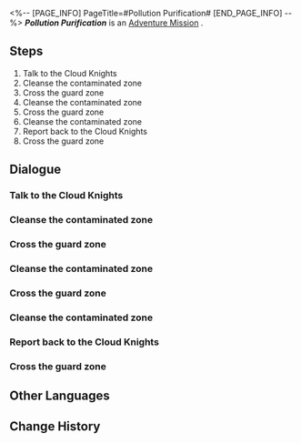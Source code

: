 <%-- [PAGE_INFO]
PageTitle=#Pollution Purification#
[END_PAGE_INFO] --%>
{{Stub|Dialogue, characters, and location(s)}}
{{Mission Infobox
|id            = 4072123
|title         = 
|image         = Mission Pollution Purification.png
|type          = Adventure
|event_name    = 
|chapter       = 
|requirements  = 
|summary       = <!--official mission summary from Fate's Atlas-->
|characters    = <!--characters that appear in this mission-->
|startLocation = <!--location as it intially appears on the mission screen-->
|world         = <!--i.e. Penacony-->
|area          = <!--i.e. A Child's Dream-->
|prev          = 
|next          = 
|exp           = 
|credits       = 
|stellarJade   = 
|other         = 
}}
'''''Pollution Purification''''' is an [[Adventure Mission]]<!--in [world]-->.

==Steps==
# Talk to the Cloud Knights
# Cleanse the contaminated zone
# Cross the guard zone
# Cleanse the contaminated zone
# Cross the guard zone
# Cleanse the contaminated zone
# Report back to the Cloud Knights
# Cross the guard zone

<!--
==Gameplay Notes==

--><!--
==Trial Character==

-->
==Dialogue==
{{Stub Dialogue}}
===Talk to the Cloud Knights===
{{Mission Description|type=adventure|location=<!--to be added-->|Talk to the Cloud Knights guarding Stargazer Navalia and see if they need any help.}}
{{Dialogue Start}}
:{{tx}}
{{Dialogue End}}

===Cleanse the contaminated zone===
{{Mission Description|type=adventure|location=<!--to be added-->|update|Cleanse all contamination within the area.}}
{{Dialogue Start}}
:{{tx}}
{{Dialogue End}}

===Cross the guard zone===
{{Mission Description|type=adventure|location=<!--to be added-->|update|Use the Diting to cross the guard zone and try not to alert any enemies.}}
{{Dialogue Start}}
:{{tx}}
{{Dialogue End}}

===Cleanse the contaminated zone===
{{Mission Description|type=adventure|location=<!--to be added-->|update|Cleanse all contamination within the area.}}
{{Dialogue Start}}
:{{tx}}
{{Dialogue End}}

===Cross the guard zone===
{{Mission Description|type=adventure|location=<!--to be added-->|update|Use the Diting to cross the guard zone and try not to alert any enemies.}}
{{Dialogue Start}}
:{{tx}}
{{Dialogue End}}

===Cleanse the contaminated zone===
{{Mission Description|type=adventure|location=<!--to be added-->|update|Cleanse all contamination within the area.}}
{{Dialogue Start}}
:{{tx}}
{{Dialogue End}}

===Report back to the Cloud Knights===
{{Mission Description|type=adventure|location=<!--to be added-->|update|Report back to the Cloud Knights guarding Stargazer Navalia and claim the rewards for cleansing the contamination.}}
{{Dialogue Start}}
:{{tx}}
{{Dialogue End}}

===Cross the guard zone===
{{Mission Description|type=adventure|location=<!--to be added-->|update|Use the Diting to cross the guard zone and try not to alert any enemies.}}
{{Dialogue Start}}
:{{tx}}
{{Dialogue End}}

==Other Languages==
{{Other Languages
|en   = Pollution Purification
|zhs  = 污染清理
|zht  = 污染清理
|ja   = 汚染処理
|ko   = 오염 청소
|es   = Limpieza de la contaminación
|fr   = Assainissement de la pollution
|ru   = Очистка от загрязнения
|th   = ชะล้างมลภาวะ
|vi   = Xử Lý Sự Ô Uế
|de   = Verschmutzungsreinigung
|id   = Pembersihan Polusi
|pt   = Purificação de Poluição
}}

==Change History==
{{Change History|1.1}}
